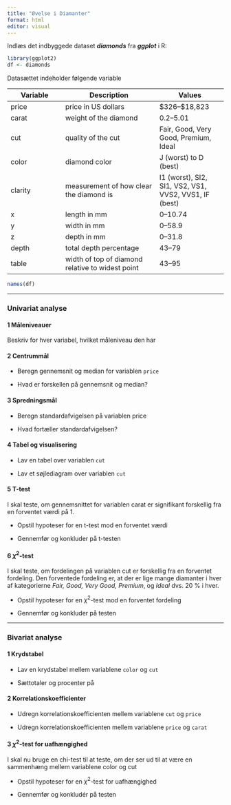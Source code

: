 ```yaml
---
title: "Øvelse i Diamanter"
format: html
editor: visual
---
```


Indlæs det indbyggede dataset ***diamonds*** fra ***ggplot*** i R:

```r
library(ggplot2)
df <- diamonds
```

Datasættet indeholder følgende variable

| Variable | Description | Values |
|------------------|-------------------------------|-----------------------|
| price | price in US dollars | \$326–\$18,823 |
| carat | weight of the diamond | 0.2–5.01 |
| cut | quality of the cut | Fair, Good, Very Good, Premium, Ideal |
| color | diamond color | J (worst) to D (best) |
| clarity | measurement of how clear the diamond is | I1 (worst), SI2, SI1, VS2, VS1, VVS2, VVS1, IF (best) |
| x | length in mm | 0–10.74 |
| y | width in mm | 0–58.9 |
| z | depth in mm | 0–31.8 |
| depth | total depth percentage | 43–79 |
| table | width of top of diamond relative to widest point | 43–95 |

```r
names(df)
```

------------------------------------------------------------------------

### Univariat analyse

#### 1 Måleniveauer

Beskriv for hver variabel, hvilket måleniveau den har

#### 2 Centrummål

-   Beregn gennemsnit og median for variablen `price`

-   Hvad er forskellen på gennemsnit og median?

#### 3 Spredningsmål

-   Beregn standardafvigelsen på variablen price

-   Hvad fortæller standardafvigelsen?

#### 4 Tabel og visualisering

-   Lav en tabel over variablen `cut`

-   Lav et søjlediagram over variablen `cut`

#### 5 T-test

I skal teste, om gennemsnittet for variablen carat er signifikant forskellig fra en forventet værdi på 1.

-   Opstil hypoteser for en t-test mod en forventet værdi

-   Gennemfør og konkluder på t-testen

#### 6 $\chi^2$-test

I skal teste, om fordelingen på variablen cut er forskellig fra en forventet fordeling. Den forventede fordeling er, at der er lige mange diamanter i hver af kategorierne *Fair, Good, Very Good, Premium*, og *Ideal* dvs. 20 % i hver.

-   Opstil hypoteser for en $\chi^2$-test mod en forventet fordeling

-   Gennemfør og konkluder på testen

------------------------------------------------------------------------

### Bivariat analyse

#### 1 Krydstabel

-   Lav en krydstabel mellem variablene `color` og `cut`

-   Sættotaler og procenter på

#### 2 Korrelationskoefficienter

-   Udregn korrelationskoefficienten mellem variablene `cut` og `price`

-   Udregn korrelationskoefficienten mellem variablene `price` og `carat`

#### 3 $\chi^2$-test for uafhængighed

I skal nu bruge en chi-test til at teste, om der ser ud til at være en sammenhæng mellem variablene color og cut

-   Opstil hypoteser for en $\chi^2$-test for uafhængighed

-   Gennemfør og konkludér på testen
